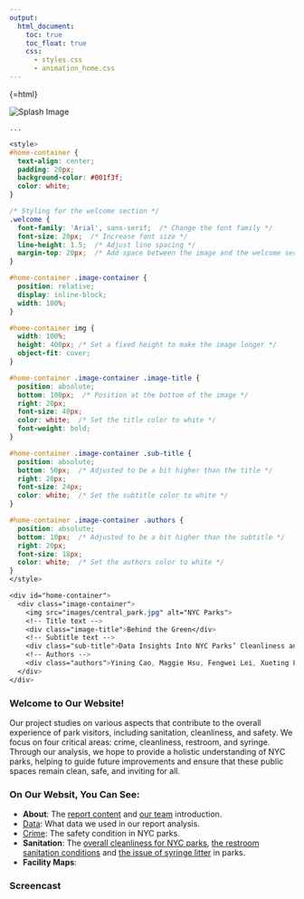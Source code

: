 ```yaml
---
output: 
  html_document:
    toc: true
    toc_float: true
    css: 
      - styles.css
      - animation_home.css
---
```


{=html}
<div class="splash-screen">
  <img class="splash-image" src="images/park.jpg" alt="Splash Image">
</div>

<!-- Main Content -->
<div class="main-content">
  <!-- Your existing content here -->
  <div id="home-container">
    ...
  </div>
</div>

```css
<style>
#home-container {
  text-align: center;
  padding: 20px;
  background-color: #001f3f;
  color: white;
}

/* Styling for the welcome section */
.welcome {
  font-family: 'Arial', sans-serif;  /* Change the font family */
  font-size: 20px;  /* Increase font size */
  line-height: 1.5;  /* Adjust line spacing */
  margin-top: 20px;  /* Add space between the image and the welcome section */
}

#home-container .image-container {
  position: relative;
  display: inline-block;
  width: 100%;
}

#home-container img {
  width: 100%;
  height: 400px; /* Set a fixed height to make the image longer */
  object-fit: cover;
}

#home-container .image-container .image-title {
  position: absolute;
  bottom: 100px;  /* Position at the bottom of the image */
  right: 20px;
  font-size: 40px;
  color: white;  /* Set the title color to white */
  font-weight: bold;
}

#home-container .image-container .sub-title {
  position: absolute;
  bottom: 50px;  /* Adjusted to be a bit higher than the title */
  right: 20px;
  font-size: 24px;
  color: white;  /* Set the subtitle color to white */
}

#home-container .image-container .authors {
  position: absolute;
  bottom: 10px;  /* Adjusted to be a bit higher than the subtitle */
  right: 20px;
  font-size: 18px;
  color: white;  /* Set the authors color to white */
}
</style>

<div id="home-container">
  <div class="image-container">
    <img src="images/central_park.jpg" alt="NYC Parks">
    <!-- Title text -->
    <div class="image-title">Behind the Green</div>
    <!-- Subtitle text -->
    <div class="sub-title">Data Insights Into NYC Parks’ Cleanliness and Safety</div>
    <!-- Authors -->
    <div class="authors">Yining Cao, Maggie Hsu, Fengwei Lei, Xueting Li, Liqi Zhou</div>
  </div>
</div>
```
<p class="welcome">

### Welcome to Our Website!

Our project studies on various aspects that contribute to the overall experience of park visitors, including sanitation, cleanliness, and safety. We focus on four critical areas: crime, cleanliness, restroom, and syringe. Through our analysis, we hope to provide a holistic understanding of NYC parks, helping to guide future improvements and ensure that these public spaces remain clean, safe, and inviting for all.
</p>

### On Our Websit, You Can See:

 - **About**: The [report content](https://mh4588.github.io/p8105_final_project/report.html) and [our team](https://mh4588.github.io/p8105_final_project/about_team.html) introduction.
 - [Data](https://mh4588.github.io/p8105_final_project/data.html): What data we used in our report analysis.
 - [Crime](https://mh4588.github.io/p8105_final_project/crime.html): The safety condition in NYC parks.
 - **Sanitation**: The [overall cleanliness for NYC parks](https://mh4588.github.io/p8105_final_project/cleanliness.html), [the restroom sanitation conditions](https://mh4588.github.io/p8105_final_project/restroom.html) and [the issue of syringe litter](https://mh4588.github.io/p8105_final_project/syringe.html) in parks.
  - **Facility Maps**:
  


### Screencast
